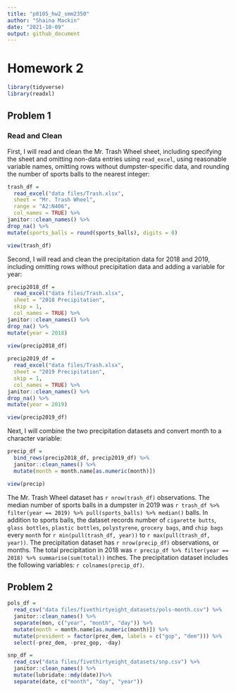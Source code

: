 ```yaml
---
title: "p8105_hw2_smm2350"
author: "Shaina Mackin" 
date: "2021-10-09"
output: github_document
---
```


# Homework 2

```r
library(tidyverse)
library(readxl)
```

## Problem 1

### Read and Clean

First, I will read and clean the Mr. Trash Wheel sheet, including specifying the sheet and omitting non-data entries using `read_excel`, using reasonable variable names, omitting rows without dumpster-specific data, and rounding the number of sports balls to the nearest integer:

```r
trash_df = 
  read_excel("data files/Trash.xlsx", 
  sheet = "Mr. Trash Wheel", 
  range = "A2:N406",
  col_names = TRUE) %>%
janitor::clean_names() %>%
drop_na() %>%
mutate(sports_balls = round(sports_balls), digits = 0)

view(trash_df)
```

Second, I will read and clean the precipitation data for 2018 and 2019, including omitting rows without precipitation data and adding a variable for year: 

```r
precip2018_df = 
  read_excel("data files/Trash.xlsx",
  sheet = "2018 Precipitation",
  skip = 1,
  col_names = TRUE) %>%
janitor::clean_names() %>%
drop_na() %>%
mutate(year = 2018)

view(precip2018_df)
  
precip2019_df = 
  read_excel("data files/Trash.xlsx",
  sheet = "2019 Precipitation",
  skip = 1,
  col_names = TRUE) %>%
janitor::clean_names() %>%
drop_na() %>%
mutate(year = 2019)

view(precip2019_df)
```

Next, I will combine the two precipitation datasets and convert month to a character variable: 

```r
precip_df = 
  bind_rows(precip2018_df, precip2019_df) %>%
  janitor::clean_names() %>%
  mutate(month = month.name[as.numeric(month)])

view(precip)
```

The Mr. Trash Wheel dataset has `r nrow(trash_df)` observations. The median number of sports balls in a dumpster in 2019 was `r trash_df %>% filter(year == 2019) %>% pull(sports_balls) %>% median()` balls. In addition to sports balls, the dataset records number of `cigarette butts`, `glass bottles`, `plastic bottles`, `polystyrene`, `grocery bags`, and `chip bags` every `month` for `r min(pull(trash_df, year))` to `r max(pull(trash_df, year))`. The precipitation dataset has `r nrow(precip_df)` observations, or months. The total precipitation in 2018 was `r precip_df %>% filter(year == 2018) %>% summarise(sum(total))` inches. The precipitation dataset includes the following variables: `r colnames(precip_df)`.

## Problem 2 

```r
pols_df = 
  read_csv("data files/fivethirtyeight_datasets/pols-month.csv") %>%
  janitor::clean_names() %>%
  separate(mon, c("year", "month", "day")) %>%
  mutate(month = month.name[as.numeric(month)]) %>%
  mutate(president = factor(prez_dem, labels = c("gop", "dem"))) %>%
  select(-prez_dem, -prez_gop, -day)
```

```r
snp_df = 
  read_csv("data files/fivethirtyeight_datasets/snp.csv") %>%
  janitor::clean_names() %>%
  mutate(lubridate::mdy(date))%>%
  separate(date, c("month", "day", "year"))
```





